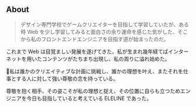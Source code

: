 ## About

> デザイン専門学校でゲームクリエイターを目指して学習していたが、ある時 Web を少し学習してみると面白さの余り運命を感じた気がした、そこから私のフロントエンドエンジニアを目指す道が始まったのだ。

これまで Web は目覚ましい発展を遂げてきた、私が生まれ幾年経てばインターネットを用いたコンテンツがたちまち出現し、私の周りに溢れ始めた。 

私は誰かのクリエイティブな計画に挑戦し、誰かの理想を叶え、またそれを仕事とする人に対して強い尊敬の念を持っている。 

尊敬を抱く相手、その姿こそが私の理想と捉え、その位置に自らも立つためエンジニアを今日も目指していると考えている ELELINE であった。


